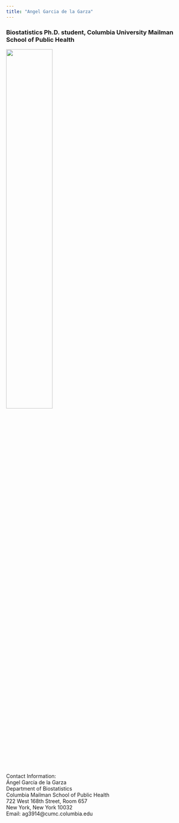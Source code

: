```yaml
---
title: "Angel Garcia de la Garza"
---
```

### Biostatistics Ph.D. student, Columbia University Mailman School of Public Health

<img src="images/angelgarciadelagarza_2.jpg" style="width:50%">

Contact Information:  
Ángel García de la Garza  
Department of Biostatistics   
Columbia Mailman School of Public Health   
722 West 168th Street, Room 657  
New York, New York 10032  
Email: ag3914@cumc.columbia.edu